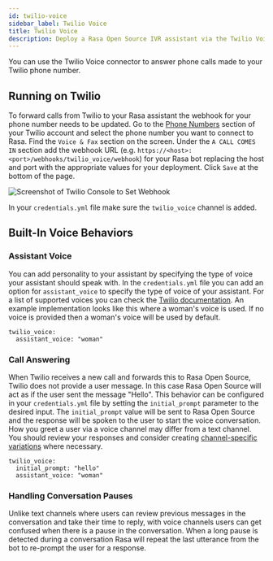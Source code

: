```yaml
---
id: twilio-voice
sidebar_label: Twilio Voice
title: Twilio Voice
description: Deploy a Rasa Open Source IVR assistant via the Twilio Voice connector
---
```


You can use the Twilio Voice connector to answer phone calls made to your Twilio phone number.

## Running on Twilio

To forward calls from Twilio to your Rasa assistant the webhook for your phone number needs to be updated. Go to the [Phone
Numbers](https://www.twilio.com/console/phone-numbers/incoming) section of your Twilio account and select the phone
number you want to connect to Rasa. Find the `Voice & Fax` section on the screen. Under the `A CALL COMES IN` section
add the webhook URL (e.g. `https://<host>:<port>/webhooks/twilio_voice/webhook`) for your Rasa bot replacing the host
and port with the appropriate values for your deployment. Click `Save` at the bottom of the page.

<Image img={twilioWebhook} caption="Set Twilio Webhook" alt="Screenshot of Twilio Console to Set Webhook" max-width="500px"/>

In your `credentials.yml` file make sure the `twilio_voice` channel is added.

## Built-In Voice Behaviors

### Assistant Voice

You can add personality to your assistant by specifying the type of voice your assistant should speak with. In the
`credentials.yml` file you can add an option for `assistant_voice` to specify the type of voice of your assistant. For a
list of supported voices you can check the [Twilio documentation](https://www.twilio.com/docs/voice/twiml/say#voice). An
example implementation looks like this where a woman's voice is used. If no voice is provided then a woman's voice will
be used by default.

```
twilio_voice:
  assistant_voice: "woman"
```

### Call Answering

When Twilio receives a new call and forwards this to Rasa Open Source, Twilio does not provide a user message. In this
 case Rasa Open Source will act as if the user sent the message "Hello". This behavior can be configured in your
 `credentials.yml` file by setting the `initial_prompt` parameter to the desired input. The `initial_prompt` value will
 be sent to Rasa Open Source and the response will be spoken to the user to start the voice conversation. How you greet
 a user via a voice channel may differ from a text channel. You should review your responses and consider creating
 [channel-specific variations](https://rasa.com/docs/rasa/responses/#channel-specific-response-variations) where
 necessary.

```
twilio_voice:
  initial_prompt: "hello"
  assistant_voice: "woman"
```

### Handling Conversation Pauses

Unlike text channels where users can review previous messages in the conversation and take their time to
reply, with voice channels users can get confused when there is a pause in the conversation. When a long pause is
detected during a conversation Rasa will repeat the last utterance from the bot to re-prompt the user for a response.
